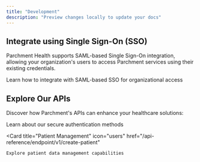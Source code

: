 ```yaml
---
title: "Development"
description: "Preview changes locally to update your docs"
---
```


## Integrate using Single Sign-On (SSO)

Parchment Health supports SAML-based Single Sign-On integration, allowing your organization's users to access Parchment services using their existing credentials.

<CardGroup cols={2}>
  <Card title="SSO Integration" icon="key" href="/sso/sso-integration">
    Learn how to integrate with SAML-based SSO for organizational access
  </Card>
</CardGroup>

## Explore Our APIs

Discover how Parchment's APIs can enhance your healthcare solutions:

<CardGroup cols={2}>
<Card
  title="Authentication"
  icon="shield-check"
  href="/api-reference/endpoint/v1/token"
>
  Learn about our secure authentication methods
</Card>

  <Card
    title="Patient Management"
    icon="users"
    href="/api-reference/endpoint/v1/create-patient"
  >
    Explore patient data management capabilities
  </Card>
</CardGroup>
